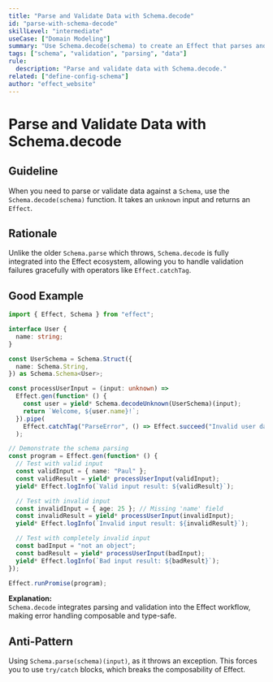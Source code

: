 ```yaml
---
title: "Parse and Validate Data with Schema.decode"
id: "parse-with-schema-decode"
skillLevel: "intermediate"
useCase: ["Domain Modeling"]
summary: "Use Schema.decode(schema) to create an Effect that parses and validates unknown data, which integrates seamlessly with Effect's error handling."
tags: ["schema", "validation", "parsing", "data"]
rule:
  description: "Parse and validate data with Schema.decode."
related: ["define-config-schema"]
author: "effect_website"
---
```


# Parse and Validate Data with Schema.decode

## Guideline

When you need to parse or validate data against a `Schema`, use the
`Schema.decode(schema)` function. It takes an `unknown` input and returns an
`Effect`.

## Rationale

Unlike the older `Schema.parse` which throws, `Schema.decode` is fully
integrated into the Effect ecosystem, allowing you to handle validation
failures gracefully with operators like `Effect.catchTag`.

## Good Example

```typescript
import { Effect, Schema } from "effect";

interface User {
  name: string;
}

const UserSchema = Schema.Struct({
  name: Schema.String,
}) as Schema.Schema<User>;

const processUserInput = (input: unknown) =>
  Effect.gen(function* () {
    const user = yield* Schema.decodeUnknown(UserSchema)(input);
    return `Welcome, ${user.name}!`;
  }).pipe(
    Effect.catchTag("ParseError", () => Effect.succeed("Invalid user data."))
  );

// Demonstrate the schema parsing
const program = Effect.gen(function* () {
  // Test with valid input
  const validInput = { name: "Paul" };
  const validResult = yield* processUserInput(validInput);
  yield* Effect.logInfo(`Valid input result: ${validResult}`);

  // Test with invalid input
  const invalidInput = { age: 25 }; // Missing 'name' field
  const invalidResult = yield* processUserInput(invalidInput);
  yield* Effect.logInfo(`Invalid input result: ${invalidResult}`);

  // Test with completely invalid input
  const badInput = "not an object";
  const badResult = yield* processUserInput(badInput);
  yield* Effect.logInfo(`Bad input result: ${badResult}`);
});

Effect.runPromise(program);

```

**Explanation:**  
`Schema.decode` integrates parsing and validation into the Effect workflow,
making error handling composable and type-safe.

## Anti-Pattern

Using `Schema.parse(schema)(input)`, as it throws an exception. This forces
you to use `try/catch` blocks, which breaks the composability of Effect.
